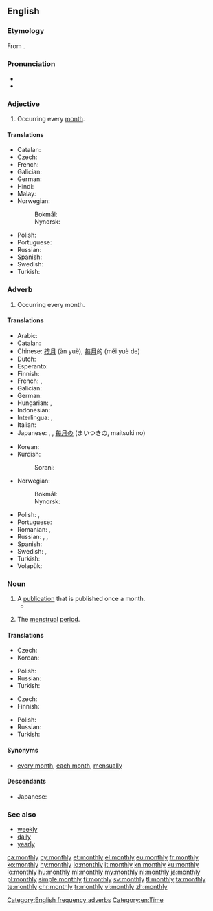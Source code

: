 ==English==

===Etymology===
From {{suffix|month|ly|lang=en}}.

===Pronunciation===
* {{IPA|/ˈmʌnθli/|lang=en}}
* {{audio|en-us-monthly.ogg|Audio (US)|lang=en}}

===Adjective===
{{en-adj}}

# Occurring every [[month]].

====Translations====
{{trans-top|Occurring every month}}
* Catalan: {{t|ca|mensual}}
* Czech: {{t+|cs|měsíční}}
* French: {{t+|fr|mensuel}}
* Galician: {{t|gl|mensual}}
* German: {{t+|de|monatlich}}
* Hindi: {{t|hi|मासिक|tr=māsika|sc=Deva}}
* Malay: {{t|ms|bulanan}}
* Norwegian:
*: Bokmål: {{t|nb|månedlig}}
*: Nynorsk: {{t|nn|månadleg}}
{{trans-mid}}
* Polish: {{t+|pl|miesięczny}}
* Portuguese: {{t+|pt|mensal}}
* Russian: {{t+|ru|ежеме́сячный}}
* Spanish: {{t+|es|mensual}}
* Swedish: {{t+|sv|månatlig}}
* Turkish: {{t+|tr|aylık}}
{{trans-bottom}}

===Adverb===
{{en-adv|-}}

# Occurring every month.

====Translations====
{{trans-top|Occurring every month}}
* Arabic: {{t|ar|شَهْرِيًّا}}
* Catalan: {{t|ca|mensualment}}
* Chinese: [[按月]] (àn yuè), [[每月]]的 (měi yuè de)
* Dutch: {{t+|nl|maandelijks}}
* Esperanto: {{t|eo|ĉiumonate}}
* Finnish: {{t|fi|kuukausittain}}
* French: {{t+|fr|mensuel}}, {{t+|fr|mensuellement}}
* Galician: {{t|gl|mensualmente}}
* German: {{t+|de|monatlich}}
* Hungarian: {{t+|hu|havi}}, {{t|hu|havonkénti}}
* Indonesian: {{t+|id|bulan|alt=bulanan}}
* Interlingua: {{t|ia|mensual}}, {{t|ia|mensualmente}}
* Italian: {{t+|it|mensilmente}}
* Japanese: {{t+|ja|毎月|tr=[[まいげつ]], maigetsu}}, {{t|ja|月次|tr=[[げつじ]], getsuji}}, [[毎月]]の (まいつきの, maitsuki no)
{{trans-mid}}
* Korean: {{t|ko|매달의|tr=maedalui}}
* Kurdish:
*: Sorani: {{t+|ku|مانگانه‌}}
* Norwegian:
*: Bokmål: {{t|nb|månedlig}}
*: Nynorsk: {{t|nn|månadleg}}
* Polish: {{t+|pl|miesięcznie}}, {{t|pl|co miesiąc}}
* Portuguese: {{t|pt|mensalmente}}
* Romanian: {{t+|ro|lunar}}, {{t+|ro|mensual}}
* Russian: {{t|ru|ме́сячно}}, {{t+|ru|ежеме́сячно}}, {{t+|ru|ежеме́сячный}}
* Spanish: {{t|es|mensualmente}}
* Swedish: {{t|sv|månadsvis}}, {{t+|sv|månatlig}}
* Turkish: {{t+|tr|aylık}}
* Volapük: {{t|vo|muliko}}
{{trans-bottom}}

===Noun===
{{en-noun|monthlies}}

# A [[publication]] that is published once a month.
#* {{quote-news|2009|January 5|Stephanie Clifford|Prominent Magazines Lose Weight, Shedding Nearly Half Their Ads|New York Times|url=http://www.nytimes.com/2009/01/05/business/media/05adco.html
|passage=Of the 10 '''monthlies''' with the worst declines in January, four were Condé Nast magazines: Wired, Architectural Digest, Vogue and Lucky.}}
# {{label|en|euphemistic}} The [[menstrual]] [[period]].

====Translations====
{{trans-top|a publication that is published once a month}}
* Czech: {{t+|cs|měsíčník|m}}
* Korean: {{t|ko|월간지|tr=Wolganji|sc=Hang}}
{{trans-mid}}
* Polish: {{t+|pl|miesięcznik|m-in}}
* Russian: {{t+|ru|ежеме́сячник|m}}
* Turkish: {{t+|tr|aylık}}
{{trans-bottom}}

{{trans-top|(euphemism) the menstrual period}}
* Czech: {{t|cs|měsíčky|f-p}}
* Finnish: {{t+|fi|kuukautiset|p}}
{{trans-mid}}
* Polish: {{t+|pl|miesiączka|f}}
* Russian: {{t+|ru|ме́сячные|p}}
* Turkish: {{t+|tr|aylık}}
{{trans-bottom}}

====Synonyms====
* [[every month]], [[each month]], [[mensually]]

====Descendants====
* Japanese: {{l|ja|マンスリー}}

===See also===
* [[weekly]]
* [[daily]]
* [[yearly]]

[[Category:English frequency adverbs]]
[[Category:en:Time]]

[[ca:monthly]]
[[cy:monthly]]
[[et:monthly]]
[[el:monthly]]
[[eu:monthly]]
[[fr:monthly]]
[[ko:monthly]]
[[hy:monthly]]
[[io:monthly]]
[[it:monthly]]
[[kn:monthly]]
[[ku:monthly]]
[[lo:monthly]]
[[hu:monthly]]
[[ml:monthly]]
[[my:monthly]]
[[nl:monthly]]
[[ja:monthly]]
[[pl:monthly]]
[[simple:monthly]]
[[fi:monthly]]
[[sv:monthly]]
[[tl:monthly]]
[[ta:monthly]]
[[te:monthly]]
[[chr:monthly]]
[[tr:monthly]]
[[vi:monthly]]
[[zh:monthly]]